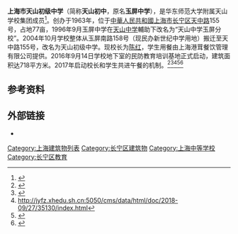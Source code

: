 {{Not|天山中学}}
'''上海市天山初级中学'''（简称'''天山初中'''，原名'''玉屏中学'''），是华东师范大学附属天山学校集团成员<ref>{{cite news |title=天山初级中学简介 |url=http://tscz.chneic.sh.cn/info/1040/1061.htm |accessdate=2021-01-19 |archive-date=2020-09-27 |archive-url=https://web.archive.org/web/20200927035425/http://tscz.chneic.sh.cn/info/1040/1061.htm |dead-url=yes }}</ref>。创办于1963年，位于[[中華人民共和國|中華人民共和國]][[上海市|上海市]][[长宁区|长宁区]][[天中路|天中路]]155号，占地77亩，1996年9月玉屏中学在[[天山中学|天山中学]]輔助下改名为“天山中学玉屏分校”。2004年10月学校整体从玉屏南路158号（现民办新世纪中学用地）搬迁至天中路155号，改名为天山初级中学。现校长为[[陈红|陈红]]，学生用餐由上海港茸餐饮管理有限公司提供。2016年9月14日学校地下室的民防教育培训基地正式启动，建筑面积达718平方米。2017年启动校长和学生共进午餐的机制。<ref>{{cite web|url=http://static.zhoudaosh.com/files/cnews/2018/20181102/F4BB919D72B0F4B7F218A950AC084AEF341834722877D8C6DA7E13D73ABC2269/4.html|title=想当老师的看过来，天山初级中学开始招聘！ - 周到|website=static.zhoudaosh.com}}</ref><ref>{{cite web|url=https://www.thepaper.cn/newsDetail_forward_2463660|title=长宁这张亮丽的名片，请收下！_政务_澎湃新闻-The Paper|website=www.thepaper.cn}}</ref><ref>http://jyfz.xhedu.sh.cn:5050/cms/data/html/doc/2018-09/27/35130/index.html</ref><ref>{{cite web|url=http://www.sohu.com/a/305322269_120044982|title=校长又来陪我们午餐了-●长宁辖区走进教室的还有区教育局长●天山初中陪学生用餐已有一年多时间_杨青霞|website=www.sohu.com}}</ref><ref>{{cite web|url=http://sh.wenming.cn/cnwmw/cn_wcnr/cn_zls/201804/t20180418_4659190.htm|title=天山初中举行“魅力汉字同书写 清明时节祭英烈”活动|website=sh.wenming.cn}}</ref>

==参考资料==
{{reflist}}

==外部链接==
*{{official|http://tscz.chneic.sh.cn/}}

[[Category:上海建筑物列表|Category:上海建筑物列表]]
[[Category:长宁区建筑物|Category:长宁区建筑物]]
[[Category:上海中等学校|Category:上海中等学校]]
[[Category:长宁区教育|Category:长宁区教育]]